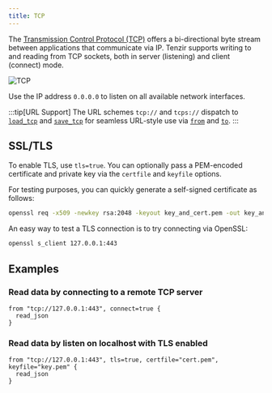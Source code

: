 ```yaml
---
title: TCP
---
```


The [Transmission Control Protocol
(TCP)](https://en.wikipedia.org/wiki/Transmission_Control_Protocol) offers a
bi-directional byte stream between applications that communicate via IP. Tenzir
supports writing to and reading from TCP sockets, both in server (listening) and
client (connect) mode.

![TCP](tcp.svg)

Use the IP address `0.0.0.0` to listen on all available network interfaces.

:::tip[URL Support]
The URL schemes `tcp://` and `tcps://` dispatch to
[`load_tcp`](/reference/operators/load_tcp) and
[`save_tcp`](/reference/operators/save_tcp) for seamless URL-style use via
[`from`](/reference/operators/from) and [`to`](/reference/operators/to).
:::

## SSL/TLS

To enable TLS, use `tls=true`. You can optionally pass a PEM-encoded certificate
and private key via the `certfile` and `keyfile` options.

For testing purposes, you can quickly generate a self-signed certificate as
follows:

```bash
openssl req -x509 -newkey rsa:2048 -keyout key_and_cert.pem -out key_and_cert.pem -days 365 -nodes
```

An easy way to test a TLS connection is to try connecting via OpenSSL:

```bash
openssl s_client 127.0.0.1:443
```

## Examples

### Read data by connecting to a remote TCP server

```tql
from "tcp://127.0.0.1:443", connect=true {
  read_json
}
```

### Read data by listen on localhost with TLS enabled

```tql
from "tcp://127.0.0.1:443", tls=true, certfile="cert.pem", keyfile="key.pem" {
  read_json
}
```
